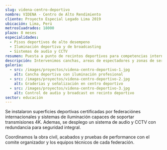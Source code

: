 ```yaml
---
slug: videna-centro-deportivo
nombre: VIDENA - Centro de Alto Rendimiento
cliente: Proyecto Especial Legado Lima 2019
ubicación: Lima, Perú
metrosCuadrados: 18000
plazo: 8 meses
especialidades:
  - Pisos deportivos de alto desempeno
  - Iluminación deportiva y de broadcasting
  - Sistemas de audio y CCTV
resumen: Puesta a punto de recintos deportivos para competencias internacionales y uso permanente de federaciónes.
descripción: Intervenimos canchas, areas de espectadores y zonas de servicios con acabados certificados para torneos de alto nivel y broadcast internacional.
galeria:
  - src: /images/proyectos/videna-centro-deportivo-1.jpg
    alt: Cancha deportiva con iluminación profesional
  - src: /images/proyectos/videna-centro-deportivo-2.jpg
    alt: Graderias y señalización en centro deportivo
  - src: /images/proyectos/videna-centro-deportivo-3.jpg
    alt: Control de audio y broadcast en recinto deportivo
sector: educación
---
```


Se instalaron superficies deportivas certificadas por federaciónes internacionales y sistemas de iluminación capaces de soportar transmisiones 4K. Ademas, se desplego un sistema de audio y CCTV con redundancia para seguridad integral.

Coordinamos la obra civil, acabados y pruebas de performance con el comite organizador y los equipos técnicos de cada federación.
